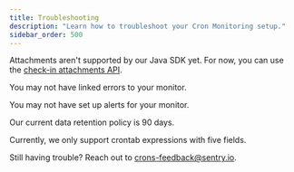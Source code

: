 ```yaml
---
title: Troubleshooting
description: "Learn how to troubleshoot your Cron Monitoring setup."
sidebar_order: 500
---
```


<Expandable title="How do I send an attachment with a check-in (such as a log output)?">

Attachments aren't supported by our Java SDK yet. For now, you can use the [check-in attachments API](/product/crons/getting-started/http/#check-in-attachment-optional).

</Expandable>

<Expandable title="Why aren't recurring job errors showing up on my monitor details page?">

You may not have <PlatformLink to="/crons/#connecting-errors-to-cron-monitors">linked errors to your monitor</PlatformLink>.

</Expandable>

<Expandable title="Why am I not receiving alerts when my monitor fails?">

You may not have <PlatformLink to="/crons/#alerts">set up alerts for your monitor</PlatformLink>.

</Expandable>

<Expandable title="What is the crons data retention policy for check-ins and attachments?">

Our current data retention policy is 90 days.

</Expandable>

<Expandable title="Do you support a monitor schedule with a six-field crontab expression?">

Currently, we only support crontab expressions with five fields.

</Expandable>

Still having trouble? Reach out to [crons-feedback@sentry.io](mailto:crons-feedback@sentry.io).
